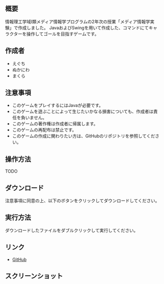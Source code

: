 
## 概要

情報理工学域I類メディア情報学プログラムの2年次の授業「メディア情報学実験」で作成しました。
JavaおよびSwingを用いて作成した、コマンドにてキャラクターを操作してゴールを目指すゲームです。

## 作成者

- えぐち
- ぬかにわ
- まくら

## 注意事項

- このゲームをプレイするにはJavaが必要です。
- このゲームを遊ぶことによって生じたいかなる損害についても、作成者は責任を負いません。
- このゲームの著作権は作成者に帰属します。
- このゲームの再配布は禁止です。
- このゲームの作成に関わりたい方は、GitHubのリポジトリを参照してください。

## 操作方法

TODO

## ダウンロード

注意事項に同意の上、以下のボタンをクリックしてダウンロードしてください。

<DownloadButton />

## 実行方法

ダウンロードしたファイルをダブルクリックして実行してください。

## リンク

- [GitHub](https://github.com/eguchi1611/medipro)

## スクリーンショット

<Gallery />
